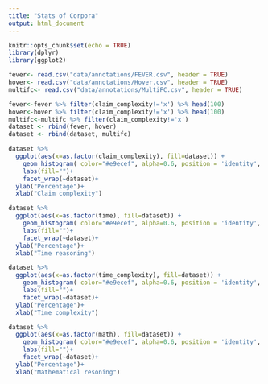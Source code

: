 ```yaml
---
title: "Stats of Corpora"
output: html_document
---
```


```r
knitr::opts_chunk$set(echo = TRUE)
library(dplyr)
library(ggplot2)
```

```r
fever<- read.csv("data/annotations/FEVER.csv", header = TRUE)
hover<- read.csv("data/annotations/Hover.csv", header = TRUE)
multifc<- read.csv("data/annotations/MultiFC.csv", header = TRUE)
```

```r
fever<-fever %>% filter(claim_complexity!='x') %>% head(100)
hover<-hover %>% filter(claim_complexity!='x') %>% head(100)
multifc<-multifc %>% filter(claim_complexity!='x')
dataset <- rbind(fever, hover)
dataset <- rbind(dataset, multifc)
```

```r
dataset %>%
  ggplot(aes(x=as.factor(claim_complexity), fill=dataset)) +
    geom_histogram( color="#e9ecef", alpha=0.6, position = 'identity', stat='count') +
    labs(fill="")+ 
    facet_wrap(~dataset)+
  ylab("Percentage")+
  xlab("Claim complexity")

dataset %>%
  ggplot(aes(x=as.factor(time), fill=dataset)) +
    geom_histogram( color="#e9ecef", alpha=0.6, position = 'identity', stat='count') +
    labs(fill="")+ 
    facet_wrap(~dataset)+
  ylab("Percentage")+
  xlab("Time reasoning")

dataset %>%
  ggplot(aes(x=as.factor(time_complexity), fill=dataset)) +
    geom_histogram( color="#e9ecef", alpha=0.6, position = 'identity', stat='count') +
    labs(fill="")+ 
    facet_wrap(~dataset)+
  ylab("Percentage")+
  xlab("Time complexity")

dataset %>%
  ggplot(aes(x=as.factor(math), fill=dataset)) +
    geom_histogram( color="#e9ecef", alpha=0.6, position = 'identity', stat='count') +
    labs(fill="")+ 
    facet_wrap(~dataset)+
  ylab("Percentage")+
  xlab("Mathematical resoning")
```


